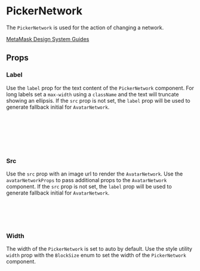 
# PickerNetwork

The `PickerNetwork` is used for the action of changing a network.

[MetaMask Design System Guides](https://www.notion.so/MetaMask-Design-System-Guides-Design-f86ecc914d6b4eb6873a122b83c12940)

<Canvas of={PickerNetworkStories.DefaultStory} />

## Props

<Controls of={PickerNetworkStories.DefaultStory} />

### Label

Use the `label` prop for the text content of the `PickerNetwork` component. For long labels set a `max-width` using a `className` and the text will truncate showing an ellipsis. If the `src` prop is not set, the `label` prop will be used to generate fallback initial for `AvatarNetwork`.

<Canvas of={PickerNetworkStories.Label} />

```jsx
import { PickerNetwork } from '../../ui/component-library';
<PickerNetwork src="./images/avax-token.svg" label="Avalanche C-Chain" />
<PickerNetwork label="Arbitrum One" />
<PickerNetwork label="Polygon Mainnet" />
<PickerNetwork label="Optimism" />
<PickerNetwork label="BNB Smart Chain (previously Binance Smart Chain Mainnet)" style={{ maxWidth: '200px' }} />
```

### Src

Use the `src` prop with an image url to render the `AvatarNetwork`. Use the `avatarNetworkProps` to pass additional props to the `AvatarNetwork` component. If the `src` prop is not set, the `label` prop will be used to generate fallback initial for `AvatarNetwork`.

<Canvas of={PickerNetworkStories.Src} />

```jsx
import { PickerNetwork } from '../../ui/component-library';
<PickerNetwork src="./images/arbitrum.svg" label="Arbitrum One" />
<PickerNetwork src="./images/matic-token.svg" label="Polygon Mainnet" />
<PickerNetwork src="./images/optimism.svg" label="Optimism" />
```

### Width

The width of the `PickerNetwork` is set to auto by default. Use the style utility `width` prop with the `BlockSize` enum to set the width of the `PickerNetwork` component.

<Canvas of={PickerNetworkStories.Width} />

```jsx
import { PickerNetwork } from '../../ui/component-library';
import { BlockSize } from '../../../helpers/constants/design-system';

<PickerNetwork src="./images/avax-token.svg" label="Avalanche C-Chain" />;
<PickerNetwork
  src="./images/avax-token.svg"
  label="Avalanche C-Chain"
  width={BlockSize.Full}
/>;
```
